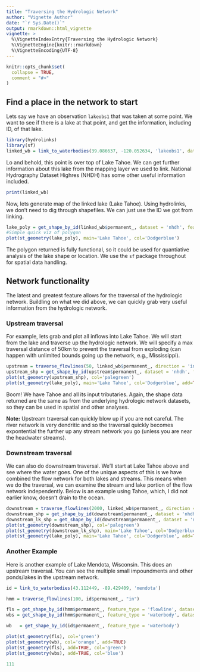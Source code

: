 ---
title: "Traversing the Hydrologic Network"
author: "Vignette Author"
date: "`r Sys.Date()`"
output: rmarkdown::html_vignette
vignette: >
  %\VignetteIndexEntry{Traversing the Hydrologic Network}
  %\VignetteEngine{knitr::rmarkdown}
  %\VignetteEncoding{UTF-8}
---

```{r setup, include = FALSE}
knitr::opts_chunk$set(
  collapse = TRUE,
  comment = "#>"
)
```

## Find a place in the network to start

Lets say we have an observation `lakeobs1` that was taken at some point. We want to see
if there is a lake at that point, and get the information, including ID, of that lake. 

```{r eval=TRUE, echo=TRUE, warning=FALSE, include=FALSE}
library(hydrolinks)
library(sf)
linked_wb = link_to_waterbodies(39.086637, -120.052634, 'lakeobs1', dataset='nhdh')
```

Lo and behold, this point is over top of Lake Tahoe. We can get further information
about this lake from the mapping layer we used to link. National Hydrography Dataset
Highres (NHDH) has some other useful information included. 

```{r eval=TRUE, echo=FALSE}
print(linked_wb)
```

Now, lets generate map of the linked lake (Lake Tahoe). Using hydrolinks, we don't need
to dig through shapefiles. We can just use the ID we got from linking. 

```{r eval=TRUE, echo=TRUE, message=FALSE, warning=FALSE, results='hide'}
lake_poly = get_shape_by_id(linked_wb$permanent_, dataset = 'nhdh', feature_type = 'waterbody')
#Simple quick viz of polygon
plot(st_geometry(lake_poly), main='Lake Tahoe', col='Dodgerblue')

```

The polygon returned is fully functional, so it could be used for 
quantiative analysis of the lake shape or location. We use the `sf` package
throughout for spatial data handling.

## Network functionality

The latest and greatest feature allows for the traversal of the hydrologic network. 
Buildling on what we did above, we can quickly grab very useful information from 
the hydrologic network. 

### Upstream traversal

For example, lets grab and plot all inflows into Lake Tahoe. We will start from
the lake and traverse up the hydrologic network. We will specify a max traversal
distance of 50km to prevent the traversal from exploding (can happen with unlimited
bounds going up the network, e.g., Mississippi). 

```{r eval=TRUE, echo=TRUE, message=FALSE, warning=FALSE, results='hide'}

upstream = traverse_flowlines(50, linked_wb$permanent_, direction = 'in')
upstream_shp = get_shape_by_id(upstream$permanent_, dataset = 'nhdh', feature_type = 'flowline')
plot(st_geometry(upstream_shp), col='palegreen')
plot(st_geometry(lake_poly), main='Lake Tahoe', col='Dodgerblue', add=TRUE)

```

Boom! We have Tahoe and all its input tributaries. 
Again, the shape data returned are the same as from the underlying hydrologic 
network datasets, so they can be used in spatial and other analyses. 

**Note:** Upstream traversal can quickly blow up if you are not careful. 
The river network is very dendritic and so the traversal quickly becomes 
expontential the further up any stream network you go (unless you are near the
headwater streams).

### Downstream traversal

We can also do downstream traversal. We'll start at Lake Tahoe above and see 
where the water goes. One of the unique aspects of this is we have combined
the flow network for both lakes and streams. This means when we do the traversal, we
can examine the stream and lake portion of the flow network independently. Below is an
example using Tahoe, which, I did not earlier know, doesn't drain to the ocean. 

```{r eval=TRUE, echo=TRUE, message=FALSE, warning=FALSE, results='hide'}

downstream = traverse_flowlines(2000, linked_wb$permanent_, direction = 'out')
downstream_shp = get_shape_by_id(downstream$permanent_, dataset = 'nhdh', feature_type = 'flowline')
downstream_lk_shp = get_shape_by_id(downstream$permanent_, dataset = 'nhdh', feature_type = 'waterbody')
plot(st_geometry(downstream_shp), col='palegreen')
plot(st_geometry(downstream_lk_shp), main='Lake Tahoe', col='Dodgerblue', add=TRUE)
plot(st_geometry(lake_poly), main='Lake Tahoe', col='Dodgerblue', add=TRUE)

```


### Another Example

Here is another example of Lake Mendota, Wisconsin. This does an upstream traversal. You can 
see the multiple small impoundments and other ponds/lakes in the upstream network. 

```{r eval=TRUE, echo=TRUE, message=FALSE, warning=FALSE, results='hide'}
id = link_to_waterbodies(43.112449, -89.429409, 'mendota')

hmm = traverse_flowlines(100, id$permanent_, "in")

fls = get_shape_by_id(hmm$permanent_, feature_type = 'flowline', dataset='nhdh')
wbs = get_shape_by_id(hmm$permanent_, feature_type = 'waterbody', dataset='nhdh')

wb   = get_shape_by_id(id$permanent_, feature_type = 'waterbody')

plot(st_geometry(fls), col='green')
plot(st_geometry(wb), col='orange', add=TRUE)
plot(st_geometry(fls), add=TRUE, col='green')
plot(st_geometry(wbs), add=TRUE, col='blue')

111
```
